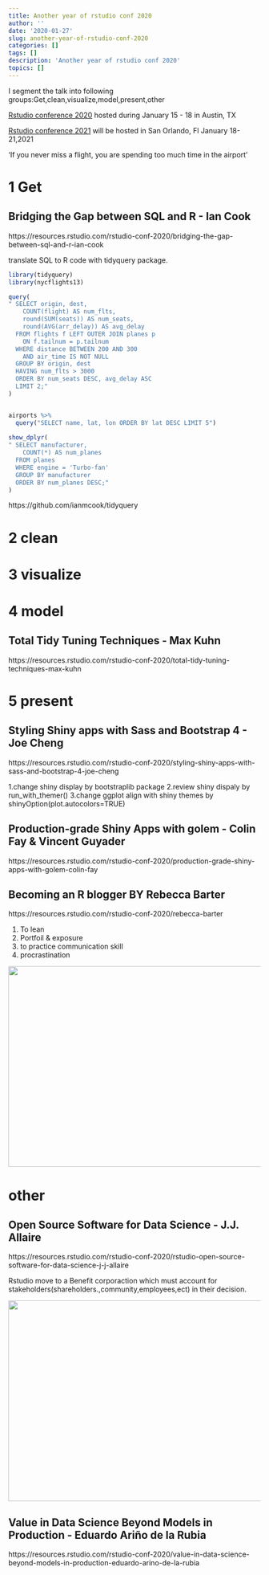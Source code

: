 ```yaml
---
title: Another year of rstudio conf 2020
author: ''
date: '2020-01-27'
slug: another-year-of-rstudio-conf-2020
categories: []
tags: []
description: 'Another year of rstudio conf 2020'
topics: []
---
```


I segment the talk into following groups:Get,clean,visualize,model,present,other 

[Rstudio conference 2020](https://resources.rstudio.com/rstudio-conf-2020) hosted during January 15 - 18 in Austin, TX

[Rstudio conference 2021](https://www.rstudio.com/conference/) will be hosted in San Orlando, Fl January 18-21,2021


'If you never miss a flight, you are spending too much time in the airport'



# 1 Get 



## Bridging the Gap between SQL and R - Ian Cook

https://resources.rstudio.com/rstudio-conf-2020/bridging-the-gap-between-sql-and-r-ian-cook

translate SQL to R code with tidyquery package.

```R
library(tidyquery)
library(nycflights13)

query(
" SELECT origin, dest,
    COUNT(flight) AS num_flts,
    round(SUM(seats)) AS num_seats,
    round(AVG(arr_delay)) AS avg_delay
  FROM flights f LEFT OUTER JOIN planes p
    ON f.tailnum = p.tailnum
  WHERE distance BETWEEN 200 AND 300
    AND air_time IS NOT NULL
  GROUP BY origin, dest
  HAVING num_flts > 3000
  ORDER BY num_seats DESC, avg_delay ASC
  LIMIT 2;"
)


airports %>%
  query("SELECT name, lat, lon ORDER BY lat DESC LIMIT 5")
  
show_dplyr(
" SELECT manufacturer, 
    COUNT(*) AS num_planes
  FROM planes
  WHERE engine = 'Turbo-fan'
  GROUP BY manufacturer
  ORDER BY num_planes DESC;"
)  

```
https://github.com/ianmcook/tidyquery










# 2 clean





# 3 visualize




# 4 model

## Total Tidy Tuning Techniques - Max Kuhn


https://resources.rstudio.com/rstudio-conf-2020/total-tidy-tuning-techniques-max-kuhn


# 5 present


## Styling Shiny apps with Sass and Bootstrap 4 - Joe Cheng

https://resources.rstudio.com/rstudio-conf-2020/styling-shiny-apps-with-sass-and-bootstrap-4-joe-cheng


1.change shiny display by bootstraplib package
2.review shiny dispaly by run_with_themer()
3.change ggplot align with shiny themes by shinyOption(plot.autocolors=TRUE)



## Production-grade Shiny Apps with golem - Colin Fay & Vincent Guyader

https://resources.rstudio.com/rstudio-conf-2020/production-grade-shiny-apps-with-golem-colin-fay


## Becoming an R blogger BY Rebecca Barter

https://resources.rstudio.com/rstudio-conf-2020/rebecca-barter


1. To lean
2. Portfoil & exposure
3. to practice communication skill
4. procrastination

![](/post/another-year-of-rstudio-conf-2020/002.png){width=550px height=400px}




# other

## Open Source Software for Data Science - J.J. Allaire
https://resources.rstudio.com/rstudio-conf-2020/rstudio-open-source-software-for-data-science-j-j-allaire


Rstudio move to a Benefit corporaction which must account for stakeholders(shareholders.,community,employees,ect) in their decision.

![](/post/another-year-of-rstudio-conf-2020/001.png){width=550px height=400px}


## Value in Data Science Beyond Models in Production - Eduardo Ariño de la Rubia

https://resources.rstudio.com/rstudio-conf-2020/value-in-data-science-beyond-models-in-production-eduardo-arino-de-la-rubia





